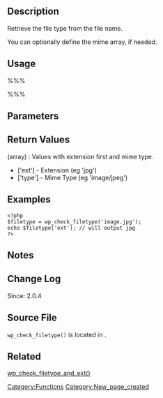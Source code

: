 {{Languages|
{{en|Function Reference/wp_check_filetype}}
{{ja|関数リファレンス/wp_check_filetype}}
}}
== Description ==
Retrieve the file type from the file name.

You can optionally define the mime array, if needed.

== Usage ==
%%%<?php wp_check_filetype( $filename, $mimes ) ?>%%%

== Parameters ==
{{Parameter|$filename|string|File name or path.}}
{{Parameter|$mimes|array|Key is the file extension with value as the mime type.|optional|null}}

== Return Values ==
; (array) : Values with extension first and mime type.
* ['ext'] - Extension (eg 'jpg')
* ['type'] - Mime Type (eg 'image/jpeg')

== Examples ==
<pre>
<?php
$filetype = wp_check_filetype('image.jpg');
echo $filetype['ext']; // will output jpg
?>
</pre>

== Notes ==

== Change Log ==
Since: 2.0.4

== Source File ==
<!-- Need links to current source code files -->
<tt>wp_check_filetype()</tt> is located in {{Trac|wp-includes/functions.php}}.

== Related ==
<!--
    To Do:
    Need to find related functions.
    Need to create groups of functions and create templates to add them to a page quickly.
    Some functions may be related to many groups of functions.
-->
[[Function Reference/wp_check_filetype_and_ext | wp_check_filetype_and_ext()]]
{{Tag Footer}}

[[Category:Functions]]
[[Category:New_page_created]]